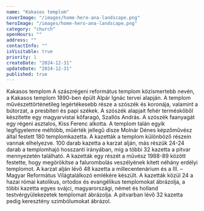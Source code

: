 ```yaml
---
name: "Kakasos templom"
coverImage: "/images/home-hero-ana-landscape.png"
heroImage: "/images/home-hero-ana-landscape.png"
category: "church"
openHours: ""
address: ""
contactInfo: ""
isVisitable: true
priority: 1
createDate: "2024-12-31"
updateDate: "2024-12-31"
published: true
---
```


<ContentTitle>
    Kakasos templom
</ContentTitle>
<ContentTextBlock>
A szászrégeni református templom közismertebb nevén, a Kakasos templom 1890-ben épült Alpár Ignác tervei alapján. A templom művészettörténetileg legértékesebb része a szószék és koronája, valamint a bútorzat, a presbiteri és papi székek. A szószék alapjait fehér terméskőből készítette egy magyarvistai kőfaragó, Szallós András. A szószék faanyagát egy régeni asztalos, Kiss Ferenc alkotta.
</ContentTextBlock>
<ContentTextBlock>
A templom talán egyik legfigyelemre méltóbb, műérték jellegű dísze Molnár Dénes képzőművész által festett 180 templomkazetta. A kazetták a templom különböző részein vannak elhelyezve. 100 darab kazetta a karzat alján, más részük 24-24 darab a templomhajó hosszanti irányában, míg a többi 32 kazetta a pitvar mennyezetén található. A kazetták egy részét a művész 1988-89 között festette, hogy megörökítse a falurombolás veszélyének kitett néhány erdélyi templomot. A karzat alján lévő 48 kazetta a millecentenárium és a III. – Magyar Református Világtalálkozó emlékére készült. A kazetták közül 24 a hazai római katolikus, ortodox és evangélikus templomokat ábrázolja, a többi kazetta egyes svájci, magyarországi, német és holland testvérgyülekezetek templomait ábrázolja. A pitvarban lévő 32 kazetta pedig keresztény szimbólumokat ábrázol.
</ContentTextBlock>